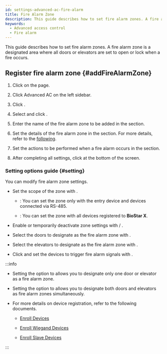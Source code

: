 ```yaml
---
id: settings-advanced-ac-fire-alarm
title: Fire Alarm Zone
description: This guide describes how to set fire alarm zones. A fire alarm zone is a designated area where all access doors or elevators are set to unlock or lock when a fire occurs.
keywords:
  - Advanced access control
  - Fire alarm
---
```


This guide describes how to set fire alarm zones. A fire alarm zone is a designated area where all doors or elevators are set to open or lock when a fire occurs.

## Register fire alarm zone {#addFireAlarmZone}

1. Click <Cmd sid='shell.header.setting' /> on the <Cmd sid='shell.header.launcher' /> page.

2. Click <Cmd>Advanced AC</Cmd> on the left sidebar.

3. Click <Cmd sid='button.func.addZone' product='2' />.

4. Select <Cmd sid='zone.fireAlarm' product='2' /> and click <Cmd sid='button.apply' product='2' />.

5. Enter the name of the fire alarm zone to be added in the <Cmd sid='common.info' product='2' /> section.

6. Set the details of the fire alarm zone in the <Cmd sid='common.setting' product='2' /> section. For more details, refer to the [following](#setting).

7. Set the actions to be performed when a fire alarm occurs in the <Cmd sid='common.alarm' product='2' /> section.

8. After completing all settings, click <Cmd sid='button.apply' product='2' /> at the bottom of the screen.

### Setting options guide {#setting}

You can modify fire alarm zone settings.

* Set the scope of the zone with <Cmd sid='zone.globalZone' product='2' />.

  * <Cmd sid='zone.globalZone.local' product='2' />: You can set the zone only with the entry device and devices connected via RS-485.

  * <Cmd sid='zone.globalZone.global' product='2' />: You can set the zone with all devices registered to **BioStar X**.

* Enable or temporarily deactivate zone settings with <Cmd sid='zone.pause.activated' product='2' /> / <Cmd sid='zone.pause.deactivate' product='2' />.

* Select the doors to designate as the fire alarm zone with <Cmd sid='zone.pause.doorselected' product='2' />.

* Select the elevators to designate as the fire alarm zone with <Cmd sid='zone.pause.liftselected' product='2' />.

* Click <Cmd sid='button.addplus' product='2' /> and set the devices to trigger fire alarm signals with <Cmd sid='zone.deviceInput' product='2' />.

:::info

* Setting the <Cmd sid='zone.globalZone' product='2' /> option to <Cmd sid='zone.globalZone.local' product='2' /> allows you to designate only one door or elevator as a fire alarm zone.

* Setting the <Cmd sid='zone.globalZone' product='2' /> option to <Cmd sid='zone.globalZone.global' product='2' /> allows you to designate both doors and elevators as fire alarm zones simultaneously.

* For more details on device registration, refer to the following documents.

  * [Enroll Devices](settings-adding-devices)

  * [Enroll Wiegand Devices](settings-adding-wiegand)

  * [Enroll Slave Devices](settings-adding-slave-device)

:::

